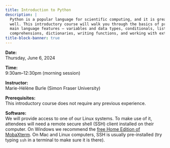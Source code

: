 ```yaml
---
title: Introduction to Python
description: |
  Python is a popular language for scientific computing, and it is great for general-purpose programming as
  well. This introductory course will walk you through the basics of programming in Python. We will cover the
  main language features – variables and data types, conditionals, lists, for/while loops, list
  comprehensions, dictionaries, writing functions, and working with external libraries.
title-block-banner: true
---
```


:::{.topdef}

**Date:** \
Thursday, June 6, 2024

**Time:** \
9:30am–12:30pm (morning session)

**Instructor:** \
Marie-Hélène Burle (Simon Fraser University)

**Prerequisites:** \
This introductory course does not require any previous experience.

**Software:** \
We will provide access to one of our Linux systems. To make use of it, attendees will need a remote secure shell (SSH) client installed on their computer. On Windows we recommend the [free Home Edition of MobaXterm](https://mobaxterm.mobatek.net/download.html). On Mac and Linux computers, SSH is usually pre-installed (try typing `ssh` in a terminal to make sure it is there).

:::

<!-- <br> -->
<!-- Course notes can be found [here](https://mint.westdri.ca/python/top_intro). -->
